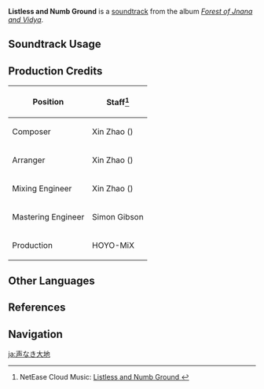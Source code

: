 {{Soundtrack Infobox
|image          = Forest of Jnana and Vidya.png
|album          = Forest of Jnana and Vidya
|disc           = 3
|number         = 89
|featured       =
|featured2      =
|featured3      =
|featured_disc  =
|featured_disc2 =
|featured_disc3 =
|youtube_id     = HugZKrr5qLs
|spotify_id     = 2FIhDVoixnDVa3KxWBcrHE
|previous       = Fading Light
|next           = In Barren Ashes
}}
'''Listless and Numb Ground''' is a [[soundtrack]] from the album ''[[Forest of Jnana and Vidya]]''.

==Soundtrack Usage==
{{Soundtrack Usage
|quest    = 
|location = Dev's Cavern
|domain   = 
}}

==Production Credits==
{| class="wikitable"
! Position
! Staff<ref>NetEase Cloud Music: [https://music.163.com/#/song?id=1992343584 Listless and Numb Ground {{zh|哑默的大地}}]</ref>
|-
! Composer
| Xin Zhao ({{zh|赵鑫}})
|-
! Arranger
| Xin Zhao ({{zh|赵鑫}})
|-
! Mixing Engineer
| Xin Zhao ({{zh|赵鑫}})
|-
! Mastering Engineer
| Simon Gibson
|-
! Production
| HOYO-MiX
|}
<!--
==Gallery==
<gallery>
</gallery>

==Trivia==
-->
==Other Languages==
{{Other Languages
|en      = Listless and Numb Ground
|zhs     = 哑默的大地
|zhs_rm  = Yǎmò de Dàdì
|zht     = 啞默的大地
|zht_rm  = Yǎmò de Dàdì
|zh_tl   = Mute Earth
|ja      = 声なき大地
|ja_rm   = Koe Naki Daichi
|ja_tl   = Mute Earth
}}

==References==
{{Reflist}}

==Navigation==
{{Soundtrack Navbox|Forest of Jnana and Vidya}}

[[ja:声なき大地]]